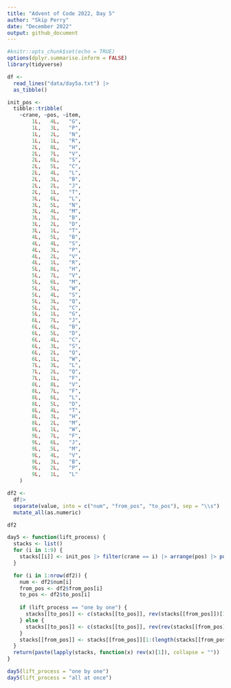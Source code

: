 ```yaml
---
title: "Advent of Code 2022, Day 5"
author: "Skip Perry"
date: "December 2022"
output: github_document
---
```


```r
#knitr::opts_chunk$set(echo = TRUE)
options(dplyr.summarise.inform = FALSE)
library(tidyverse)
```

```r
df <- 
  read_lines("data/day5a.txt") |> 
  as_tibble()

init_pos <- 
  tibble::tribble(
    ~crane, ~pos, ~item,
        1L,   4L,   "G",
        1L,   3L,   "P",
        1L,   2L,   "N",
        1L,   1L,   "R",
        2L,   8L,   "H",
        2L,   7L,   "V",
        2L,   6L,   "S",
        2L,   5L,   "C",
        2L,   4L,   "L",
        2L,   3L,   "B",
        2L,   2L,   "J",
        2L,   1L,   "T",
        3L,   6L,   "L",
        3L,   5L,   "N",
        3L,   4L,   "M",
        3L,   3L,   "B",
        3L,   2L,   "D",
        3L,   1L,   "T",
        4L,   5L,   "B",
        4L,   4L,   "S",
        4L,   3L,   "P",
        4L,   2L,   "V",
        4L,   1L,   "R",
        5L,   8L,   "H",
        5L,   7L,   "V",
        5L,   6L,   "M",
        5L,   5L,   "W",
        5L,   4L,   "S",
        5L,   3L,   "Q",
        5L,   2L,   "C",
        5L,   1L,   "G",
        6L,   7L,   "J",
        6L,   6L,   "B",
        6L,   5L,   "D",
        6L,   4L,   "C",
        6L,   3L,   "S",
        6L,   2L,   "Q",
        6L,   1L,   "W",
        7L,   3L,   "L",
        7L,   2L,   "Q",
        7L,   1L,   "F",
        8L,   8L,   "V",
        8L,   7L,   "F",
        8L,   6L,   "L",
        8L,   5L,   "D",
        8L,   4L,   "T",
        8L,   3L,   "H",
        8L,   2L,   "M",
        8L,   1L,   "W",
        9L,   7L,   "F",
        9L,   6L,   "J",
        9L,   5L,   "M",
        9L,   4L,   "V",
        9L,   3L,   "B",
        9L,   2L,   "P",
        9L,   1L,   "L"
    )

```

```r
df2 <- 
  df|> 
  separate(value, into = c("num", "from_pos", "to_pos"), sep = "\\s") |> 
  mutate_all(as.numeric)

df2
```

```r
day5 <- function(lift_process) {
  stacks <- list()
  for (i in 1:9) {
    stacks[[i]] <- init_pos |> filter(crane == i) |> arrange(pos) |> pull(item)
  }

  for (i in 1:nrow(df2)) {
    num <- df2$num[i]
    from_pos <- df2$from_pos[i]
    to_pos <- df2$to_pos[i]
  
    if (lift_process == "one by one") {
      stacks[[to_pos]] <- c(stacks[[to_pos]], rev(stacks[[from_pos]])[1:num])
    } else {
      stacks[[to_pos]] <- c(stacks[[to_pos]], rev(rev(stacks[[from_pos]])[1:num]))
    }
    stacks[[from_pos]] <- stacks[[from_pos]][1:(length(stacks[[from_pos]]) - num)]
  }
  return(paste(lapply(stacks, function(x) rev(x)[1]), collapse = ""))
}
```

```r
day5(lift_process = "one by one")
day5(lift_process = "all at once")
```

